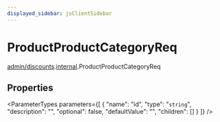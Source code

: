 ```yaml
---
displayed_sidebar: jsClientSidebar
---
```



# ProductProductCategoryReq

[admin/discounts](../../modules/admin_discounts.mdx).[internal](../../admin_discounts/modules/admin_discounts.internal.mdx).ProductProductCategoryReq

## Properties

<ParameterTypes parameters={[
  {
    "name": "id",
    "type": "`string`",
    "description": "",
    "optional": false,
    "defaultValue": "",
    "children": []
  }
]} />
